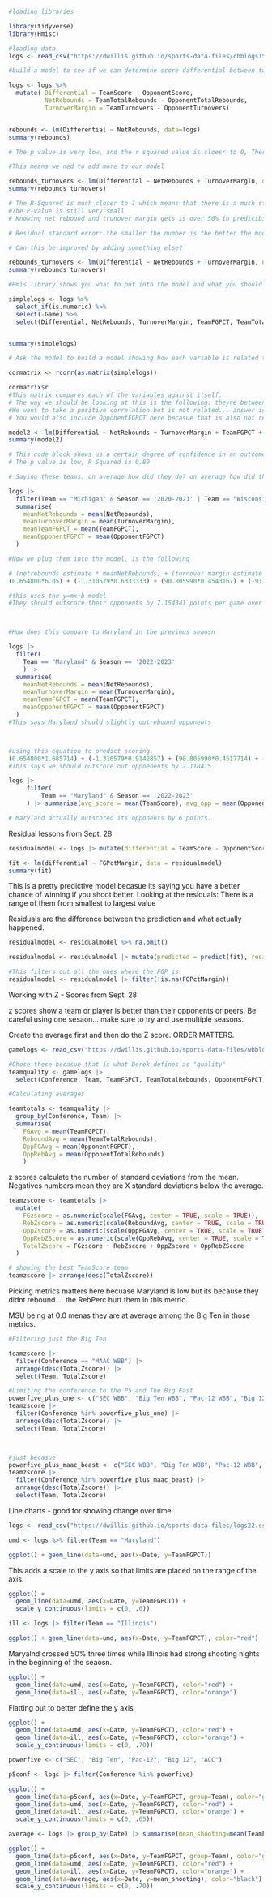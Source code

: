 ```r
#loading libraries

library(tidyverse)
library(Hmisc)
```

```r

#loading data
logs <- read_csv("https://dwillis.github.io/sports-data-files/cbblogs1523.csv")


```

```r
#build a model to see if we can determine score differential between two teams

logs <- logs %>% 
  mutate( Differential = TeamScore - OpponentScore, 
          NetRebounds = TeamTotalRebounds - OpponentTotalRebounds,
          TurnoverMargin = TeamTurnovers - OpponentTurnovers)



```

```r

rebounds <- lm(Differential ~ NetRebounds, data=logs)
summary(rebounds)

# The p value is very low, and the r squared value is cloesr to 0, There is a relationship but the correlation is not strong because the r-squared value. Essentially what this says is that net rebounds does not determine the predictability the point differential of a game. 

```

```r
#This means we ned to add more to our model

rebounds_turnovers <- lm(Differential ~ NetRebounds + TurnoverMargin, data=logs)
summary(rebounds_turnovers)

# The R-Squared is much closer to 1 which means that there is a much stronger correlation.
#The P-value is still very small
# Knowing net rebound and trunover margin gets is over 50% in predicibility power.

# Residual standard error: the smaller the number is the better the model is. This produces 10.29 which is low and means we are doing the right thing. 

# Can this be improved by adding something else?

rebounds_turnovers <- lm(Differential ~ NetRebounds + TurnoverMargin, data=logs)
summary(rebounds_turnovers)

```

```r
#Hmis library shows you what to put into the model and what you should not put into the model. 

simplelogs <- logs %>% 
  select_if(is.numeric) %>% 
  select(-Game) %>% 
  select(Differential, NetRebounds, TurnoverMargin, TeamFGPCT, TeamTotalRebounds, OpponentFGPCT, OpponentTotalRebounds)


summary(simplelogs)

# Ask the model to build a model showing how each variable is related to each other. 

cormatrix <- rcorr(as.matrix(simplelogs))

cormatrix$r
#This matrix compares each of the variables against itself.
# The way we should be looking at this is the following: theyre between -1 and 1. 1= perfect positive correlation and -1 is a perfect negative correlation
#We want to take a positive correlation but is not related... answer is TeamFGPCT when correlating to Differential.
# You would also include OpponentFGPCT here becasue that is also not related to differential
```

```r

model2 <- lm(Differential ~ NetRebounds + TurnoverMargin + TeamFGPCT + OpponentFGPCT, data=logs)
summary(model2)

# This code block shows us a certain degree of confidence in an outcome of a game.
# The p value is low, R Squared is 0.89 

```



```r
# Saying these teams: on average how did they do? on average how did they do in these categories?

logs |> 
  filter(Team == "Michigan" & Season == '2020-2021' | Team == "Wisconsin" & Season == '2019-2020' | Team == "Michigan State" & Season == '2018-2019' | Team == "Michigan State" & Season == '2017-2018' | Team == 'Illinois' & Season == '2021-2022' | Team == 'Purdue' & Season == '2022-2023') |> 
  summarise(
    meanNetRebounds = mean(NetRebounds),
    meanTurnoverMargin = mean(TurnoverMargin),
    meanTeamFGPCT = mean(TeamFGPCT),
    meanOpponentFGPCT = mean(OpponentFGPCT)
  )

#Now we plug them into the model, is the following 

# (netrebounds estimate * meanNetRebounds) + (turnover margin estimate * meanTurnoverMargin) + (TeamFGPCT estimate * meanTeamFGPCT) + (OpponentFGPCT estimate * meanOpponentFGPCT) + Intercept
(0.654800*6.05) + (-1.310579*0.6333333) + (90.805990*0.4543167) + (-91.351310*0.4107167) + 0.287665

#this uses the y=mx+b model
#They should outscore their opponents by 7.154341 points per game over the course of a season.



#How does this compare to Maryland in the previous seaosn

logs |> 
  filter(
    Team == "Maryland" & Season == '2022-2023'
    ) |> 
  summarise(
    meanNetRebounds = mean(NetRebounds),
    meanTurnoverMargin = mean(TurnoverMargin),
    meanTeamFGPCT = mean(TeamFGPCT),
    meanOpponentFGPCT = mean(OpponentFGPCT)
  )
#This says Maryland should slightly outrebound opponents



#using this equation to predict scoring. 
(0.654800*1.685714) + (-1.310579*0.9142857) + (90.805990*0.4517714) + (-91.351310*0.428) + 0.287665
#This says we should outscore out oppoenents by 2.118415

logs |> 
     filter(
         Team == "Maryland" & Season == '2022-2023'
     ) |> summarise(avg_score = mean(TeamScore), avg_opp = mean(OpponentScore))

# Maryland actually outscored its opponents by 6 points. 


```


Residual lessons from Sept. 28


```r

residualmodel <- logs |> mutate(differential = TeamScore - OpponentScore, FGPctMargin = TeamFGPCT - OpponentFGPCT)

fit <- lm(differential ~ FGPctMargin, data = residualmodel)
summary(fit)

```
This is a pretty predictive model becasue its saying you have a better chance of winning if you shoot better.
Looking at the residuals: There is a range of them from smallest to largest value

Residuals are the difference between the prediction and what actually happened. 

```r
residualmodel <- residualmodel %>% na.omit()

residualmodel <- residualmodel |> mutate(predicted = predict(fit), residuals = residuals(fit))

#This filters out all the ones where the FGP is
residualmodel <- residualmodel |> filter(!is.na(FGPctMargin))

```


Working with Z - Scores from Sept. 28

z scores show a team or player is better than their opponents or peers. 
Be careful using one sesaon... make sure to try and use multiple seasons. 

Create the average first and then do the Z score. ORDER MATTERS. 

```r

gamelogs <- read_csv("https://dwillis.github.io/sports-data-files/wbblogs23.csv")

```

```r
#Chose these becasue that is what Derek defines as "quality"
teamquality <- gamelogs |> 
  select(Conference, Team, TeamFGPCT, TeamTotalRebounds, OpponentFGPCT, OpponentTotalRebounds)

```


```r
#Calculating averages

teamtotals <- teamquality |> 
  group_by(Conference, Team) |> 
  summarise(
    FGAvg = mean(TeamFGPCT), 
    ReboundAvg = mean(TeamTotalRebounds), 
    OppFGAvg = mean(OpponentFGPCT),
    OppRebAvg = mean(OpponentTotalRebounds)
    ) 

```

z scores calculate the number of standard deviations from the mean. 
Negatives numbers mean they are X standard deviations below the average.
```r
teamzscore <- teamtotals |> 
  mutate(
    FGzscore = as.numeric(scale(FGAvg, center = TRUE, scale = TRUE)),
    RebZscore = as.numeric(scale(ReboundAvg, center = TRUE, scale = TRUE)),
    OppZscore = as.numeric(scale(OppFGAvg, center = TRUE, scale = TRUE)) * -1,
    OppRebZScore = as.numeric(scale(OppRebAvg, center = TRUE, scale = TRUE)) * -1,
    TotalZscore = FGzscore + RebZscore + OppZscore + OppRebZScore
  )  

# showing the best TeamScore team
teamzscore |> arrange(desc(TotalZscore))
```


Picking metrics matters here becuase Maryland is low but its because they didnt rebound.... the RebPerc hurt them in this metric. 

MSU being at 0.0 menas they are at average among the Big Ten in those metrics. 
```r
#Filtering just the Big Ten

teamzscore |> 
  filter(Conference == "MAAC WBB") |> 
  arrange(desc(TotalZscore)) |>
  select(Team, TotalZscore)

```



```r
#Limiting the conference to the P5 and The Big East
powerfive_plus_one <- c("SEC WBB", "Big Ten WBB", "Pac-12 WBB", "Big 12 WBB", "ACC WBB", "Big East WBB")
teamzscore |> 
  filter(Conference %in% powerfive_plus_one) |> 
  arrange(desc(TotalZscore)) |>
  select(Team, TotalZscore)



#just becasue
powerfive_plus_maac_beast <- c("SEC WBB", "Big Ten WBB", "Pac-12 WBB", "Big 12 WBB", "ACC WBB", "Big East WBB", "MAAC WBB")
teamzscore |> 
  filter(Conference %in% powerfive_plus_maac_beast) |> 
  arrange(desc(TotalZscore)) |>
  select(Team, TotalZscore)

```



Line charts - good for showing change over time

```r

logs <- read_csv("https://dwillis.github.io/sports-data-files/logs22.csv")

```


```r
umd <- logs %>% filter(Team == "Maryland")
```

```r
ggplot() + geom_line(data=umd, aes(x=Date, y=TeamFGPCT))
```

This adds a scale to the y axis so that limits are placed on the range of the axis.
```r
ggplot() + 
  geom_line(data=umd, aes(x=Date, y=TeamFGPCT)) + 
  scale_y_continuous(limits = c(0, .6))
```
```r
ill <- logs |> filter(Team == "Illinois")

ggplot() + geom_line(data=umd, aes(x=Date, y=TeamFGPCT), color="red")
```


Maryalnd crossed 50% three times while Illinois had strong shooting nights in the beginning of the seaosn. 
```r
ggplot() + 
  geom_line(data=umd, aes(x=Date, y=TeamFGPCT), color="red") + 
  geom_line(data=ill, aes(x=Date, y=TeamFGPCT), color="orange")
```
Flatting out to better define the y axis
```r
ggplot() + 
  geom_line(data=umd, aes(x=Date, y=TeamFGPCT), color="red") + 
  geom_line(data=ill, aes(x=Date, y=TeamFGPCT), color="orange") + 
  scale_y_continuous(limits = c(0, .70))
```
```r
powerfive <- c("SEC", "Big Ten", "Pac-12", "Big 12", "ACC")

p5conf <- logs |> filter(Conference %in% powerfive)

ggplot() + 
  geom_line(data=p5conf, aes(x=Date, y=TeamFGPCT, group=Team), color="grey") + 
  geom_line(data=umd, aes(x=Date, y=TeamFGPCT), color="red") + 
  geom_line(data=ill, aes(x=Date, y=TeamFGPCT), color="orange") + 
  scale_y_continuous(limits = c(0, .65))
```
```r
average <- logs |> group_by(Date) |> summarise(mean_shooting=mean(TeamFGPCT))

ggplot() + 
  geom_line(data=p5conf, aes(x=Date, y=TeamFGPCT, group=Team), color="grey") + 
  geom_line(data=umd, aes(x=Date, y=TeamFGPCT), color="red") + 
  geom_line(data=ill, aes(x=Date, y=TeamFGPCT), color="orange") + 
  geom_line(data=average, aes(x=Date, y=mean_shooting), color="black") + 
  scale_y_continuous(limits = c(0, .70))
```


